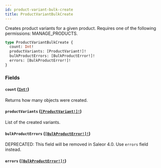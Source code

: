 ```yaml
---
id: product-variant-bulk-create
title: ProductVariantBulkCreate
---
```


Creates product variants for a given product. Requires one of the following permissions: MANAGE_PRODUCTS.

```graphql
type ProductVariantBulkCreate {
  count: Int!
  productVariants: [ProductVariant!]!
  bulkProductErrors: [BulkProductError!]!
  errors: [BulkProductError!]!
}
```

### Fields

#### `count` ([`Int!`](../../../developer/api-reference/scalars/int))

Returns how many objects were created.

#### `productVariants` ([`[ProductVariant!]!`](../../../developer/api-reference/objects/product-variant))

List of the created variants.

#### `bulkProductErrors` ([`[BulkProductError!]!`](../../../developer/api-reference/objects/bulk-product-error))

<span class="badge badge--warning">DEPRECATED: This field will be removed in Saleor 4.0. Use `errors` field instead.</span>

#### `errors` ([`[BulkProductError!]!`](../../../developer/api-reference/objects/bulk-product-error))

